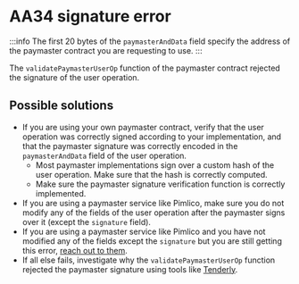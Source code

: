 # AA34 signature error

:::info
The first 20 bytes of the `paymasterAndData` field specify the address of the paymaster contract you are requesting to use.
:::

The `validatePaymasterUserOp` function of the paymaster contract rejected the signature of the user operation.

## Possible solutions

- If you are using your own paymaster contract, verify that the user operation was correctly signed according to your implementation, and that the paymaster signature was correctly encoded in the `paymasterAndData` field of the user operation.
  - Most paymaster implementations sign over a custom hash of the user operation. Make sure that the hash is correctly computed.
  - Make sure the paymaster signature verification function is correctly implemented.
- If you are using a paymaster service like Pimlico, make sure you do not modify any of the fields of the user operation after the paymaster signs over it (except the `signature` field).
- If you are using a paymaster service like Pimlico and you have not modified any of the fields except the `signature` but you are still getting this error, [reach out to them](https://t.me/pimlicoHQ).
- If all else fails, investigate why the `validatePaymasterUserOp` function rejected the paymaster signature using tools like [Tenderly](https://tenderly.co/).